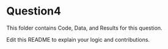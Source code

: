 # Question4

This folder contains Code, Data, and Results for this question.

Edit this README to explain your logic and contributions.
